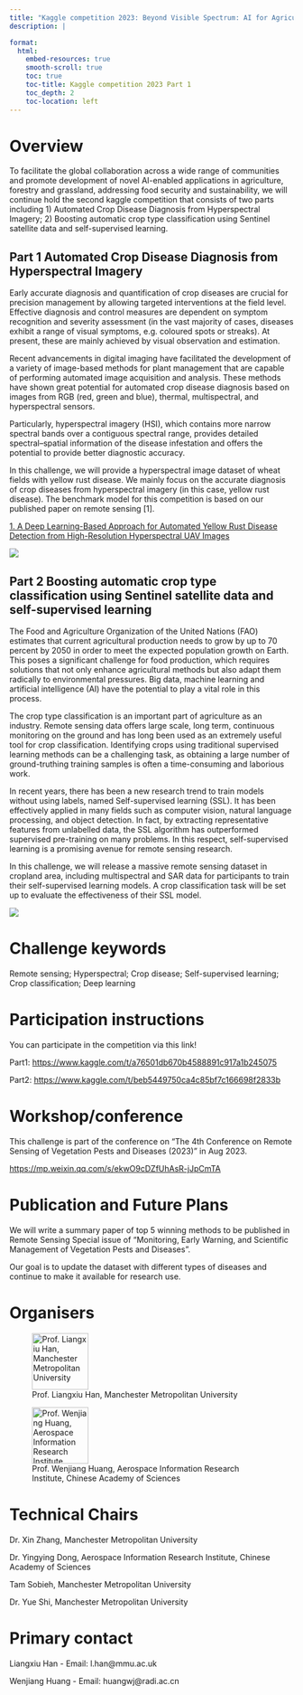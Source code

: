 ```yaml
---
title: "Kaggle competition 2023: Beyond Visible Spectrum: AI for Agriculture"
description: |

format:
  html:
    embed-resources: true
    smooth-scroll: true
    toc: true
    toc-title: Kaggle competition 2023 Part 1
    toc_depth: 2
    toc-location: left
---
```



# Overview

To facilitate the global collaboration across a wide range of communities and promote development of novel AI-enabled applications in agriculture, forestry and grassland, addressing food security and sustainability, we will continue hold the second kaggle competition that consists of two parts including 1) Automated Crop Disease Diagnosis from Hyperspectral Imagery; 2) Boosting automatic crop type classification using Sentinel satellite data and self-supervised learning.



## Part 1 Automated Crop Disease Diagnosis from Hyperspectral Imagery

Early accurate diagnosis and quantification of crop diseases are crucial for precision management by allowing targeted interventions at the field level. Effective diagnosis and control measures are dependent on symptom recognition and severity assessment (in the vast majority of cases, diseases exhibit a range of visual symptoms, e.g. coloured spots or streaks). At present, these are mainly achieved by visual observation and estimation.

Recent advancements in digital imaging have facilitated the development of a variety of image-based methods for plant management that are capable of performing automated image acquisition and analysis. These methods have shown great potential for automated crop disease diagnosis based on images from RGB (red, green and blue), thermal, multispectral, and hyperspectral sensors.

Particularly, hyperspectral imagery (HSI), which contains more narrow spectral bands over a contiguous spectral range, provides detailed spectral--spatial information of the disease infestation and offers the potential to provide better diagnostic accuracy.

In this challenge, we will provide a hyperspectral image dataset of wheat fields with yellow rust disease. We mainly focus on the accurate diagnosis of crop diseases from hyperspectral imagery (in this case, yellow rust disease). The benchmark model for this competition is based on our published paper on remote sensing \[1\].

[1. A Deep Learning-Based Approach for Automated Yellow Rust Disease Detection from High-Resolution Hyperspectral UAV Images](https://www.mdpi.com/2072-4292/11/13/1554)

![](imgs/hy.png)

## Part 2 Boosting automatic crop type classification using Sentinel satellite data and self-supervised learning


The Food and Agriculture Organization of the United Nations (FAO) estimates that current agricultural production needs to grow by up to 70 percent by 2050 in order to meet the expected population growth on Earth. This poses a significant challenge for food production, which requires solutions that not only enhance agricultural methods but also adapt them radically to environmental pressures. Big data, machine learning and artificial intelligence (AI) have the potential to play a vital role in this process.

The crop type classification is an important part of agriculture as an industry. Remote sensing data offers large scale, long term, continuous monitoring on the ground and has long been used as an extremely useful tool for crop classification. Identifying crops using traditional supervised learning methods can be a challenging task, as obtaining a large number of ground-truthing training samples is often a time-consuming and laborious work.


In recent years, there has been a new research trend to train models without using labels, named Self-supervised learning (SSL). It has been effectively applied in many fields such as computer vision, natural language processing, and object detection. In fact, by extracting representative features from unlabelled data, the SSL algorithm has outperformed supervised pre-training on many problems. In this respect, self-supervised learning is a promising avenue for remote sensing research.


In this challenge, we will release a massive remote sensing dataset in cropland area, including multispectral and SAR data for participants to train their self-supervised learning models. A crop classification task will be set up to evaluate the effectiveness of their SSL model.

![](./imgs/KAGGLE.png)



# Challenge keywords

Remote sensing; Hyperspectral; Crop disease; Self-supervised learning; Crop classification; Deep learning

# Participation instructions

You can participate in the competition via this link! 


Part1: <https://www.kaggle.com/t/a76501db670b4588891c917a1b245075>

Part2: <https://www.kaggle.com/t/beb5449750ca4c85bf7c166698f2833b>

# Workshop/conference

This challenge is part of the conference on "The 4th Conference on Remote Sensing of Vegetation Pests and Diseases (2023)" in Aug 2023.

<https://mp.weixin.qq.com/s/ekwO9cDZfUhAsR-jJpCmTA>

# Publication and Future Plans

We will write a summary paper of top 5 winning methods to be published in Remote Sensing Special issue of "Monitoring, Early Warning, and Scientific Management of Vegetation Pests and Diseases".

Our goal is to update the dataset with different types of diseases and continue to make it available for research use.

# Organisers

![Prof. Liangxiu Han, Manchester Metropolitan University](imgs/mmu.png){fig-align="left" width="100"}

![Prof. Wenjiang Huang, Aerospace Information Research Institute, Chinese Academy of Sciences](imgs/air.png){fig-align="left" width="100"}

# Technical Chairs

Dr. Xin Zhang, Manchester Metropolitan University

Dr. Yingying Dong, Aerospace Information Research Institute, Chinese Academy of Sciences

Tam Sobieh, Manchester Metropolitan University

Dr. Yue Shi, Manchester Metropolitan University

# Primary contact

Liangxiu Han - Email: l.han\@mmu.ac.uk

Wenjiang Huang - Email: huangwj\@radi.ac.cn